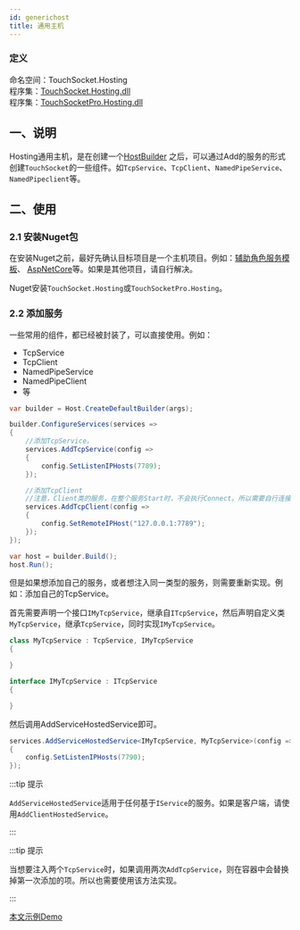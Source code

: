 ```yaml
---
id: generichost
title: 通用主机
---
```


### 定义

命名空间：TouchSocket.Hosting <br/>
程序集：[TouchSocket.Hosting.dll](https://www.nuget.org/packages/TouchSocket.Hosting)<br/>
程序集：[TouchSocketPro.Hosting.dll](https://www.nuget.org/packages/TouchSocketPro.Hosting)


## 一、说明

Hosting通用主机，是在创建一个[HostBuilder](https://learn.microsoft.com/zh-cn/dotnet/core/extensions/generic-host) 之后，可以通过Add的服务的形式创建`TouchSocket`的一些组件。如`TcpService`、`TcpClient`、`NamedPipeService`、`NamedPipeclient`等。

## 二、使用

### 2.1 安装Nuget包

在安装Nuget之前，最好先确认目标项目是一个主机项目。例如：[辅助角色服务模板](https://learn.microsoft.com/zh-cn/dotnet/core/extensions/generic-host)、 [AspNetCore](https://learn.microsoft.com/zh-cn/aspnet/core)等。如果是其他项目，请自行解决。

Nuget安装`TouchSocket.Hosting`或`TouchSocketPro.Hosting`。

### 2.2 添加服务

一些常用的组件，都已经被封装了，可以直接使用。例如：

- TcpService
- TcpClient
- NamedPipeService
- NamedPipeClient
- 等

```csharp showLineNumbers
var builder = Host.CreateDefaultBuilder(args);

builder.ConfigureServices(services =>
{
    //添加TcpService。
    services.AddTcpService(config =>
    {
        config.SetListenIPHosts(7789);
    });

    //添加TcpClient
    //注意，Client类的服务，在整个服务Start时，不会执行Connect。所以需要自行连接，或者配置无人值守连接
    services.AddTcpClient(config =>
    {
        config.SetRemoteIPHost("127.0.0.1:7789");
    });
});

var host = builder.Build();
host.Run();
```

但是如果想添加自己的服务，或者想注入同一类型的服务，则需要重新实现。例如：添加自己的TcpService。

首先需要声明一个接口`IMyTcpService`，继承自`ITcpService`，然后声明自定义类`MyTcpService`，继承`TcpService`，同时实现`IMyTcpService`。

```csharp showLineNumbers
class MyTcpService : TcpService, IMyTcpService
{

}

interface IMyTcpService : ITcpService
{

}
```

然后调用AddServiceHostedService即可。

```csharp showLineNumbers
services.AddServiceHostedService<IMyTcpService, MyTcpService>(config =>
{
    config.SetListenIPHosts(7790);
});
```

:::tip 提示

`AddServiceHostedService`适用于任何基于`IService`的服务。如果是客户端，请使用`AddClientHostedService`。

:::  

:::tip 提示

当想要注入两个`TcpService`时，如果调用两次`AddTcpService`，则在容器中会替换掉第一次添加的项。所以也需要使用该方法实现。

:::  

[本文示例Demo](https://gitee.com/RRQM_Home/TouchSocket/tree/master/examples/Hosting)
